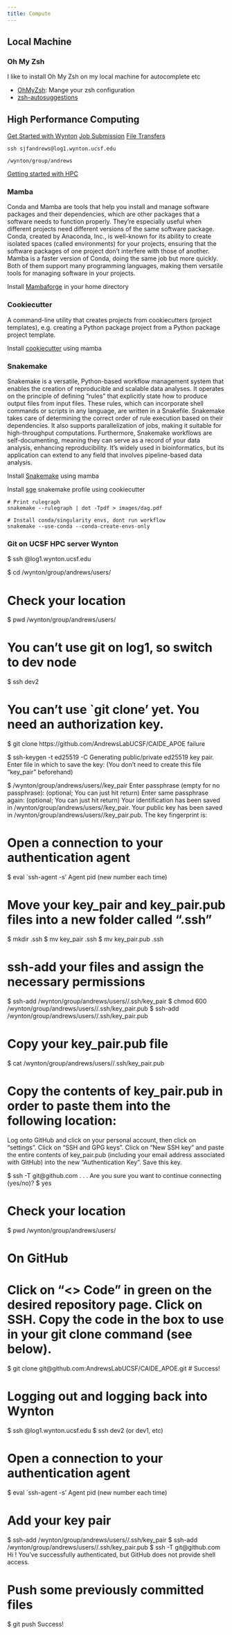 ```yaml
---
title: Compute 
---
```


## Local Machine 

### Oh My Zsh
I like to install Oh My Zsh on my local machine for autocomplete etc 

- [OhMyZsh](https://github.com/ohmyzsh/ohmyzsh): Mange your zsh configuration 
- [zsh-autosuggestions](https://github.com/zsh-users/zsh-autosuggestions/)

## High Performance Computing

[Get Started with Wynton](https://wynton.ucsf.edu/hpc/get-started/access-cluster.html)
[Job Submission](https://wynton.ucsf.edu/hpc/scheduler/submit-jobs.html)
[File Transfers](https://wynton.ucsf.edu/hpc/transfers/files-and-directories.html)


`ssh sjfandrews@log1.wynton.ucsf.edu`

`/wynton/group/andrews`


[Getting started with HPC](https://code.sbamin.com/hpc/)


### Mamba 

Conda and Mamba are tools that help you install and manage software packages and their dependencies, which are other packages that a software needs to function properly. They're especially useful when different projects need different versions of the same software package. Conda, created by Anaconda, Inc., is well-known for its ability to create isolated spaces (called environments) for your projects, ensuring that the software packages of one project don't interfere with those of another. Mamba is a faster version of Conda, doing the same job but more quickly. Both of them support many programming languages, making them versatile tools for managing software in your projects.

Install [Mambaforge](https://github.com/conda-forge/miniforge#mambaforge) in your home directory

### Cookiecutter 
A command-line utility that creates projects from cookiecutters (project templates), e.g. creating a Python package project from a Python package project template.

Install [cookiecutter](https://cookiecutter.readthedocs.io/en/stable/installation.html) using mamba

### Snakemake 

Snakemake is a versatile, Python-based workflow management system that enables the creation of reproducible and scalable data analyses. It operates on the principle of defining "rules" that explicitly state how to produce output files from input files. These rules, which can incorporate shell commands or scripts in any language, are written in a Snakefile. Snakemake takes care of determining the correct order of rule execution based on their dependencies. It also supports parallelization of jobs, making it suitable for high-throughput computations. Furthermore, Snakemake workflows are self-documenting, meaning they can serve as a record of your data analysis, enhancing reproducibility. It's widely used in bioinformatics, but its application can extend to any field that involves pipeline-based data analysis.

Install [Snakemake](https://snakemake.readthedocs.io/en/stable/getting_started/installation.html#) using mamba

Install [sge](https://github.com/snakemake-profiles/sge) snakemake profile using cookiecutter

```
# Print rulegraph 
snakemake --rulegraph | dot -Tpdf > images/dag.pdf

# Install conda/singularity envs, dont run workflow
snakemake --use-conda --conda-create-envs-only
```
### Git on UCSF HPC server Wynton

$ ssh <your wynton username>@log1.wynton.ucsf.edu

$ cd /wynton/group/andrews/users/<your wynton username>

# Check your location
$ pwd
/wynton/group/andrews/users/<your wynton username>

# You can’t use git on log1, so switch to dev node
$ ssh dev2  

# You can't use `git clone' yet. You need an authorization key.
$ git clone https://github.com/AndrewsLabUCSF/CAIDE_APOE
failure

$ ssh-keygen -t ed25519 -C <your email address associated with GitHub>
Generating public/private ed25519 key pair.
Enter file in which to save the key: (You don’t need to create this file “key_pair” beforehand)

$ /wynton/group/andrews/users/<your wynton username>/key_pair
Enter passphrase (empty for no passphrase): 
(optional; You can just hit return)
Enter same passphrase again:
(optional; You can just hit return)
Your identification has been saved in /wynton/group/andrews/users/<your wynton username>/key_pair.
Your public key has been saved in /wynton/group/andrews/users/<your wynton username>/key_pair.pub.
The key fingerprint is:
<your key fingerprint> <your email address associated with GitHub>

# Open a connection to your authentication agent
$ eval `ssh-agent -s'
Agent pid (new number each time)

# Move your key_pair and key_pair.pub files into a new folder called ".ssh"
$ mkdir .ssh
$ mv key_pair .ssh
$ mv key_pair.pub .ssh

# ssh-add your files and assign the necessary permissions
$ ssh-add /wynton/group/andrews/users/<your wynton username>/.ssh/key_pair
$ chmod 600 /wynton/group/andrews/users/<your wynton username>/.ssh/key_pair.pub
$ ssh-add /wynton/group/andrews/users/<your wynton username>/.ssh/key_pair.pub

# Copy your key_pair.pub file
$ cat /wynton/group/andrews/users/<your wynton username>/.ssh/key_pair.pub
<your key> <your email address associated with GitHub>

# Copy the contents of key_pair.pub in order to paste them into the following location: 
Log onto GitHub and click on your personal account, then click on “settings”. 
Click on “SSH and GPG keys”. 
Click on “New SSH key” and paste the entire contents of key_pair.pub (including your email address associated with GitHub) into the new “Authentication Key”. Save this key.

$ ssh -T git@github.com
. . . Are you sure you want to continue connecting (yes/no)? 
$ yes

# Check your location
$ pwd
/wynton/group/andrews/users/<your wynton username>

# On GitHub
# Click on “<> Code” in green on the desired repository page. Click on SSH. Copy the code in the box to use in your git clone command (see below).

$ git clone git@github.com:AndrewsLabUCSF/CAIDE_APOE.git
# Success!

# Logging out and logging back into Wynton
$ ssh <your wynton username>@log1.wynton.ucsf.edu
$ ssh dev2 (or dev1, etc)

# Open a connection to your authentication agent
$ eval `ssh-agent -s'
Agent pid (new number each time)

# Add your key pair
$ ssh-add /wynton/group/andrews/users/<your wynton username>/.ssh/key_pair
$ ssh-add /wynton/group/andrews/users/<your wynton username>/.ssh/key_pair.pub
$ ssh -T git@github.com
Hi <GitHub username>! You've successfully authenticated, but GitHub does not provide shell access.

# Push some previously committed files
$ git push
Success!
